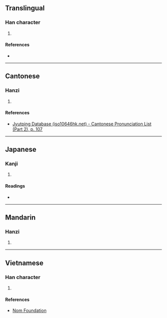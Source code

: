 {{character info/new}}
==Translingual==

===Han character===
{{Han char|rn=61|rad=心|as=06|sn=9|four=|canj=PKMS|ids=⿰忄夸}}

# {{defn|Han|sort=心06}}

====References====
* {{Han ref|kx=0384.210|dkj=10563|dj=0715.040|hdz=42294.120|uh=6057|ud=24663}}

----

==Cantonese==

===Hanzi===
{{yue-hanzi|jyut=[[fu1]]|y=fu1}}

# {{defn|lang=yue|sort=心06}}

====References====
* [http://www.iso10646hk.net/jp/document/download.jsp Jyutping Database (iso10646hk.net) - Cantonese Pronunciation List (Part 2), p. 107]

----

==Japanese==

===Kanji===
{{ja-kanji|grade=|rs=心06}}

# {{defn|lang=ja|sort=心06}}

====Readings====
* {{ja-readings|on=[[こ]] (ko), [[く]] (ku), [[か]] (ka), [[け]] (ke)|kun=[[おそれる]] (osoreru), [[うれえる]] (ureeru), [[ほこる]] (hokoru)}}

----

==Mandarin==

===Hanzi===
{{cmn-hanzi|pin=[[hū]] (hu1), [[kuǎ]] ([[kua3]])|wg=hu<sup>1</sup>, k'ua<sup>3</sup>}}

# {{defn|lang=cmn|sort=心06}}

----

==Vietnamese==

===Han character===
{{vi-readings|rs=心06|hanviet=[[khoé]], [[khoa]], [[khoe]]}}

# {{defn|lang=vi|sort=心06}}

====References====
* [http://nomfoundation.org/common/nom_details.php?codepoint=6057 Nom Foundation]